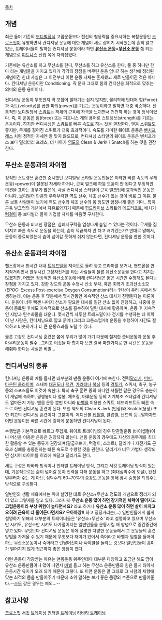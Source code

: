 [[목차]]

== 개념 ==
최근 들어 기존의 [[보디빌딩]]식 고립운동보다 전신의 협응력을 중요시하는 복합운동인 [[크로스핏]]이 유행하면서 컨디셔닝 운동에 대한 개념이 새로 잡히기 시작했는데 흔히 알고 있는, 트레이너들이 말하는 컨디셔닝 운동이라 하면 '''[[유산소 운동]]+[[무산소 운동]]''' 쯤 되는 개념으로 [[피트니스]] 산업 쪽에 자리잡았다. 

기존에는 유산소를 하고 무산소를 한다, 무산소를 하고 유산소를 한다, 둘 중 하나만 한다 라는 개념들을 가지고 있다가 각각의 장점을 버무린 운동 없나? 하는 생각에 정리된 개념이긴 한데 사실은 그 이전부터 이런 운동 자체는 존재했고 새로 만들어진 것은 아니다. 컨디셔닝 운동이란 Conditioning. 즉 문자 그대로 몸의 컨디션을 최적으로 맞추는 의미의 운동 용어이다. 

컨디셔닝 운동이 무엇인지 딱 꼬집어 말하기는 쉽지 않지만, 물리학에 빗대어 힘(Force)과 속도(velocity)를 곱한 파워(power)를 기르는 운동이라고 말하면 대충 비슷하다. 전통적인 보디빌딩식 [[스쿼트]]는 하체의 근육에 자극을 느끼면서 천천히 하는 것이 정석이었다. 즉, 이 운동은 힘(force) 또는 피트니스 계의 용어로 스트렝쓰(strength)를 기르는 운동이다. 하지만 컨디셔닝은 스쿼트를 빠른 속도로 하는 것을 권장한다. 맨몸 스쿼트도 좋지만, 무게를 짊어진 스쿼트가 더욱 효과적이다. 속도를 가미한 웨이트 운동은 [[벤치프레스]] 처럼 정적인 자세엔 잘 맞지 않으므로, 컨디셔닝 스타일의 웨이트 운동은 벤치프레스 보다 밀리터리 프레스, 더 나아가 [[역도]]의 Clean & Jerk나 Snatch를 하는 것을 권장한다.

== 무산소 운동과의 차이점 ==

정적인 스트렝쓰 훈련만 중시했던 보디빌딩 스타일 운동인들은 이러한 빠른 속도의 무게 운동(=power)이 잘못된 자세라 하거나, 근육 벌크에 하등 도움이 안 된다고 부정적인 의견을 표하는 경우가 많은데, 사실 컨디셔닝 스타일이 근육 벌크업에 효과적인 운동은 아니다. 보디빌더 만큼의 우락부락한 역도 선수, 체조 선수가 없는 것이 바로 그 이유. 물론 보통 사람들이 보기에 역도 선수와 체조 선수의 몸 정도면 엄청나게 좋은 거다...특히 근육 벌크업의 개념에서 자유로와지기 때문에 [[힙드라이브]] 스콰트와 데드리프트, 배치기 [[턱걸이]] 등 보디빌더 들이 기겁할 자세를 마음껏 구사한다.

무산소 운동과 비교한 장점은, 심폐지구력을 엄청나게 높일 수 있다는 것이다. 무게를 짊어지고 빠른 속도로 운동을 하는데, 숨이 턱끝까지 안 차고 배기겠는가? 반대로 말해서, 운동이 종료되었는데 숨이 넘어갈 듯하게 쉬지 않는다면, 컨디셔닝 운동을 안한 것이다.

== 유산소 운동과의 차이점 ==

헬스장에서 한시간 내내 [[트레드밀]]을 저속도로 돌려 놓고 드라마를 보거나, 핸드폰을 만지작거리면서 한두시간 고정자전거를 타는 사람들이 물론 유산소운동을 한다고 치지는 않겠지만, 어쨌든 정상적인 유산소운동에 비해 컨디셔닝은 짧은 시간만 수행해도 된다는 장점을 가지고 있다. 강한 강도의 운동 수행시 산소 부채, 혹은 회복기 초과산소소모 (EPOC: Excess Post-exercise Oxygen Consumption)라는 현상이 우리 몸에서 발생하는데, 이는 운동 후 몇분에서 몇시간동안 계속적인 산소 대사가 진행된다는 이론이다. 운동이 너무 빡센 나머지 산소가 필요한 대사를 일단 산소 없이 진행하고, 나중에 운동이 종료된 후에도 지속적으로 산소를 흡수하여 밀린 대사에 활용하며, 운동 후 지속적인 지방과 탄수화물을 태운다. 몇시간씩 지루한 트레드밀이나 걷기를 수행하는 데 이력이 난 사람은, 컨디셔닝으로 짧고 굵게 (그리고 고통스럽게!) 운동을 수행하여 시간도 절약하고 비슷하거나 더 큰 운동효과를 노릴 수 있다.

물론 고강도 컨디셔닝 훈련은 몸에 무리가 많이 가기 때문에 철저한 준비운동과 운동 후 마무리운동이 필수...그리고 이것들 다 합치다 보면 결국 마찬가지로 한 시간은 운동을 해줘야 한다는 사실은 비밀...

== 컨디셔닝의 종류 ==

컨디셔닝 운동의 예를 들자면 대부분의 맨몸 운동이 여기에 속한다. 전력[[달리기]], [[버피]], [[마운틴 클라이머]], 스내치 [[태권도]]나 [[택견]], [[가라데]]나 [[복싱]] 등의 [[격투기]], 스쿼시, 축구, 농구 등의 스포츠들도 이것에 속한다. 특히 축구 훈련 중의 하나인 셔틀런 같은 경우도 충분히 이 개념에 속하며, 평행봉이나 철봉, 체조링, 마루운동 등의 기계체조 스타일의 컨디셔닝도 얼마든지 가능. 맨몸 운동 뿐만 아니라 [[바벨]]을 이용한 스쿼트, 데드리프트도 빠른 속도로 하면 컨디셔닝 훈련이 된다. 또한 역도의 Clean & Jerk (인상)와 Snatch(용상) 또한 최고의 컨디셔닝 훈련이다. 그뿐이랴. 메디신볼 [[케틀벨]], 클럽벨, 샌드백 등...말하자면 어떤 운동이든 빠른 시간에 강하게 운동하면 컨디셔닝이 된다.

수행법은 기본적으로 빠르고 무겁게. 웨이트 트레이닝의 경우 단관절운동 (바이셉컬)이나 머신을 이용한 운동은 권장되지 않는다. 맨몸 운동의 경우에도 자신의 몸무게를 최대한 활용할 수 있는 종류가 권장되며(팔굽혀펴기, 턱걸이, 스콰트), 달리기나 자전거도 근육과 심폐를 총동원하는 빠른 속도로 수행할 것을 권한다. 달리기가 너무 가볍다 생각되면 심지어 타이어를 허리에 매달고 달리기도 한다.

세트 구성은 타바타 방식이나 인터벌 트레이닝 방식, 그리고 서킷 트레이닝 방식이 있는데, 기본적으로는 숨이 넘어갈 듯이 전력을 다해 운동을 하고 (최대심박수에 도달), 완전 널부러져 쉬는 게 아닌, 심박수의 60~70%의 중강도 운동을 통해 잠시 숨통을 틔워주는 방식으로 구성된다. 

일반인의 생활 체육에서는 위에 설명한 대로 유산소+무산소 정도의 개념으로 정리가 되어 있고 그렇게들 알고 있다. 그러니까 '''무산소 운동 많이 하면 장기적인 체력이 떨어지고 고립운동이라 부상 위험이 높다면서요?''' 라고 하거나 '''유산소 운동 많이 하면 살이 처지고 오히려 근육이 더 줄어든다면서요? 우아아앙!!''' 하고 징징거리는(...) 일반인들에게 쉽게 설명하기 위해서 대부분의 트레이너들은 '유산소+무산소' 라고 설명하고 있으며 무산소만 시켜도, 유산소만 시켜도 나가떨어지는 일반인들을 운동시킬 때 양념으로 중간중간에 넣고 있다. 무엇보다 컨디셔닝 운동은 위에 설명한 다양한 운동들에서 그 운동들의 훈련방법을 가져올 수 있기 때문에 무엇보다 재미가 있어서 죽어라고 바벨과 덤벨을 들어야 하는 무산소운동이나 죽어라고 런닝머신이나 싸이클을 돌리는 것보다 일반인들이 흥미가 떨어지지 않게 접근하지 좋은 장점이 있다.

이런 운동이 각광받는 이유는 맨몸운동 위주인데다 대부분 다양하고 조금만 해도 땀이 유산소 운동만큼이나 많이 나면서 [[바벨]] 들고 하는 무산소 운동만큼의 힘은 들지 않아서 운동시간 유지가 오래 되기 때문에 그렇다. 또 이런 운동은 말 그대로 그 사람의 체형에 맞는 최적의 몸을 만들어주기 때문에 소위 말하는 보기 좋은 몸짱의 수준으로 만들어준다.--[[스모]] 같은 경우는 예외...--

== 참고사항 ==

[[크로스핏]]
[[서킷 트레이닝]]
[[인터벌 트레이닝]]
[[타바타 트레이닝]]


